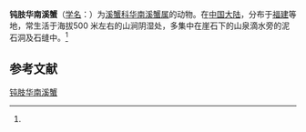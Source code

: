 {{Speciesbox
| name = 钝肢华南溪蟹
| status = 
| status_system = 
| image = 
| genus = Huananpotamon
| species = obtusum
| authority = (Dai et Chen, 1979)<ref name='id12112'>{{cite web| url =http://www.bioinfo.cn/db05/BjdwSpecies.php?action=view&id=12112| title =钝肢华南溪蟹| work =《中国动物物种编目数据库》| publisher =中国科学院微生物研究所| author =中国科学院动物研究所| accessdate =2009-04-28| deadurl =yes| archiveurl =https://web.archive.org/web/20160305034547/http://www.bioinfo.cn/db05/BjdwSpecies.php?action=view&id=12112| archivedate =2016-03-05}}</ref>
}}

'''钝肢华南溪蟹'''（[[学名|学名]]：{{lang|la|''Huananpotamon obtusum''}}）为[[溪蟹科|溪蟹科]][[华南溪蟹属|华南溪蟹属]]的动物。在[[中国大陆|中国大陆]]，分布于[[福建|福建]]等地，常生活于海拔500 米左右的山涧阴湿处，多集中在崖石下的山泉滴水旁的泥石洞及石缝中。<ref name='id12112'/>

== 参考文献 ==
{{reflist}}

{{Wikispecies|Huananpotamon obtusum}}
{{Taxonbar|from=Q13256351}}

[[Category:华南溪蟹属|钝肢华南溪蟹]]


{{螃蟹小作品}}
